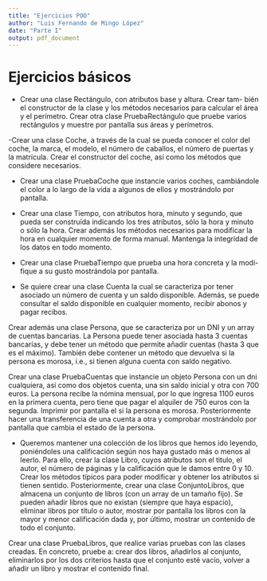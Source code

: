 ```yaml
---
title: "Ejercicios POO"
author: "Luis Fernando de Mingo López"
date: "Parte I"
output: pdf_document
---
```


# Ejercicios básicos

- Crear una clase Rectángulo, con atributos base y altura. Crear tam- bién el constructor de la clase y los métodos necesarios para calcular el área y el perímetro. Crear otra clase PruebaRectángulo que pruebe varios rectángulos y muestre por pantalla sus áreas y perímetros.

-Crear una clase Coche, a través de la cual se pueda conocer el color del coche, la marca, el modelo, el número de caballos, el número de puertas y la matrícula. Crear el constructor del coche, así como los métodos que considere necesarios.

- Crear una clase PruebaCoche que instancie varios coches, cambiándole el color a lo largo de la vida a algunos de ellos y mostrándolo por pantalla.

- Crear una clase Tiempo, con atributos hora, minuto y segundo, que pueda ser construída indicando los tres atributos, sólo la hora y minuto o sólo la hora. Crear además los métodos necesarios para modificar la hora en cualquier momento de forma manual. Mantenga la integridad de los datos en todo momento.

- Crear una clase PruebaTiempo que prueba una hora concreta y la modi- fique a su gusto mostrándola por pantalla.

- Se quiere crear una clase Cuenta la cual se caracteriza por tener asociado un número de cuenta y un saldo disponible. Además, se puede consultar el saldo disponible en cualquier momento, recibir abonos y pagar recibos.

Crear además una clase Persona, que se caracteriza por un DNI y un array de cuentas bancarias. La Persona puede tener asociada hasta 3 cuentas bancarias, y debe tener un método que permite añadir cuentas (hasta 3 que es el máximo). También debe contener un método que devuelva si la persona es morosa, i.e., si tienen alguna cuenta con saldo negativo.

Crear una clase PruebaCuentas que instancie un objeto Persona con un dni cualquiera, así como dos objetos cuenta, una sin saldo inicial y otra con 700 euros. La persona recibe la nómina mensual, por lo que ingresa 1100 euros en la primera cuenta, pero tiene que pagar el alquiler de 750 euros con la segunda. Imprimir por pantalla el si la persona es morosa. Posteriormente hacer una transferencia de una cuenta a otra y comprobar mostrándolo por pantalla que cambia el estado de la persona.

- Queremos mantener una colección de los libros que hemos ido leyendo, poniéndoles una calificación según nos haya gustado más o menos al leerlo. Para ello, crear la clase Libro, cuyos atributos son el titulo, el autor, el número de páginas y la calificación que le damos entre 0 y 10. Crear los métodos típicos para poder modificar y obtener los atributos si tienen sentido. Posteriormente, crear una clase ConjuntoLibros, que almacena un conjunto de libros (con un array de un tamaño fijo). Se pueden añadir libros que no existan (siempre que haya espacio), eliminar libros por título o autor, mostrar por pantalla los libros con la mayor y menor calificación dada y, por último, mostrar un contenido de todo el conjunto.

Crear una clase PruebaLibros, que realice varias pruebas con las clases creadas. En concreto, pruebe a: crear dos libros, añadirlos al conjunto, eliminarlos por los dos criterios hasta que el conjunto esté vacío, volver a añadir un libro y mostrar el contenido final.